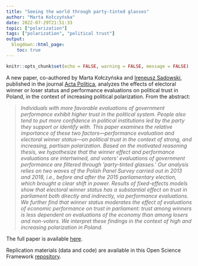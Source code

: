 ```yaml
---
title: "Seeing the world through party-tinted glasses"
author: "Marta Kołczyńska"
date: 2022-07-29T21:51:33
topic: ["polarization"]
tags: ["polarization", "political trust"]
output: 
  blogdown::html_page:
    toc: true
---
```

  
```r
knitr::opts_chunk$set(echo = FALSE, warning = FALSE, message = FALSE)
```

A new paper, co-authored by Marta Kołczyńska and [Ireneusz Sadowski](http://www.spoleczenstwo.pl/sadowski/){target="_blank"}, published in the journal [Acta Politica](https://www.palgrave.com/gp/journal/41269){target="_blank"}, analyzes the effects of electoral winner or loser status and performance evaluations on political trust in Poland, in the context of increasing political polarization. From the abstract:

> *Individuals with more favorable evaluations of government performance exhibit higher trust in the political system. People also tend to put more confidence in political institutions led by the party they support or identify with. This paper examines the relative importance of these two factors—performance evaluation and electoral winner status—on political trust in the context of strong, and increasing, partisan polarization. Based on the motivated reasoning thesis, we hypothesize that the winner effect and performance evaluations are intertwined, and voters’ evaluations of government performance are filtered through ‘party-tinted glasses.’ Our analysis relies on two waves of the Polish Panel Survey carried out in 2013 and 2018, i.e., before and after the 2015 parliamentary election, which brought a clear shift in power. Results of fixed-effects models show that electoral winner status has a substantial effect on trust in parliament both directly and indirectly, via performance evaluations. We further find that winner status moderates the effect of evaluations of economic performance on trust in parliament: trust among winners is less dependent on evaluations of the economy than among losers and non-voters. We interpret these findings in the context of high and increasing polarization in Poland.*

The full paper is available [here](https://link.springer.com/article/10.1057/s41269-022-00249-4){target="_blank"}.

Replication materials (data and code) are available in this Open Science Framework [repository](https://osf.io/f3acb/){target="_blank"}.
